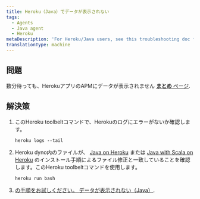 ```yaml
---
title: Heroku（Java）でデータが表示されない
tags:
  - Agents
  - Java agent
  - Heroku
metaDescription: 'For Heroku/Java users, see this troubleshooting doc for installation problems'
translationType: machine
---
```


## 問題

数分待っても、HerokuアプリのAPMにデータが表示されません [**まとめ** ページ](/docs/apm/applications-menu/monitoring/apm-overview-page).

## 解決策

1. このHeroku toolbeltコマンドで、Herokuのログにエラーがないか確認します。

   ```
   heroku logs --tail
   ```

2. Heroku dyno内のファイルが、 [Java on Heroku](/docs/agents/java-agent/heroku/java-agent-heroku) または [Java with Scala on Heroku](/docs/agents/java-agent/heroku/java-agent-scala-heroku) のインストール手順によるファイル修正と一致していることを確認します。このHeroku toolbeltコマンドを使用します。

   ```
   heroku run bash
   ```

3. [の手順をお試しください。 データが表示されない（Java）](/docs/agents/java-agent/troubleshooting/no-data-appears-java).
